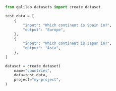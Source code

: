 ```python Python
from galileo.datasets import create_dataset

test_data = [
    {
        "input": "Which continent is Spain in?",
        "output": "Europe",
    },
    {
        "input": "Which continent is Japan in?",
        "output": "Asia",
    },
]

dataset = create_dataset(
    name="countries",
    data=test_data,
    project="my-project",
)
```
